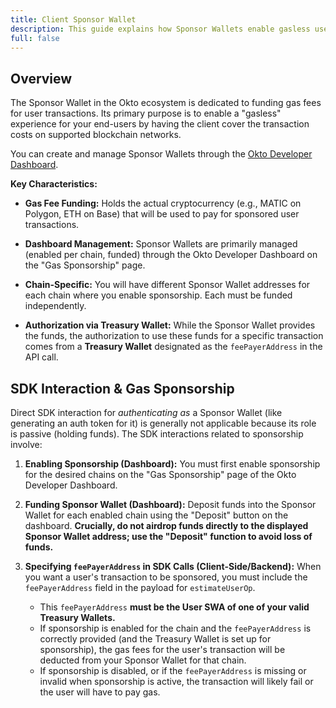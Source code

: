 ```yaml
---
title: Client Sponsor Wallet
description: This guide explains how Sponsor Wallets enable gasless user transactions by funding gas fees across chains.
full: false
---
```



<AIMarkdownComponent isIndex={false} />

## Overview

The Sponsor Wallet in the Okto ecosystem is dedicated to funding gas fees for user transactions. Its primary purpose is to enable a "gasless" experience for your end-users by having the client cover the transaction costs on supported blockchain networks.

You can create and manage Sponsor Wallets through the [Okto Developer Dashboard](/docs/developer-admin-dashboard/sponsorship).

**Key Characteristics:**

- **Gas Fee Funding:** Holds the actual cryptocurrency (e.g., MATIC on Polygon, ETH on Base) that will be used to pay for sponsored user transactions.

- **Dashboard Management:** Sponsor Wallets are primarily managed (enabled per chain, funded) through the Okto Developer Dashboard on the "Gas Sponsorship" page.

- **Chain-Specific:** You will have different Sponsor Wallet addresses for each chain where you enable sponsorship. Each must be funded independently.

- **Authorization via Treasury Wallet:** While the Sponsor Wallet provides the funds, the authorization to use these funds for a specific transaction comes from a **Treasury Wallet** designated as the `feePayerAddress` in the API call.

## SDK Interaction & Gas Sponsorship

Direct SDK interaction for *authenticating as* a Sponsor Wallet (like generating an auth token for it) is generally not applicable because its role is passive (holding funds). The SDK interactions related to sponsorship involve:

1.  **Enabling Sponsorship (Dashboard):** You must first enable sponsorship for the desired chains on the "Gas Sponsorship" page of the Okto Developer Dashboard.

2.  **Funding Sponsor Wallet (Dashboard):** Deposit funds into the Sponsor Wallet for each enabled chain using the "Deposit" button on the dashboard. **Crucially, do not airdrop funds directly to the displayed Sponsor Wallet address; use the "Deposit" function to avoid loss of funds.**

3.  **Specifying `feePayerAddress` in SDK Calls (Client-Side/Backend):**
    When you want a user's transaction to be sponsored, you must include the `feePayerAddress` field in the payload for `estimateUserOp`.
    - This `feePayerAddress` **must be the User SWA of one of your valid Treasury Wallets.**
    - If sponsorship is enabled for the chain and the `feePayerAddress` is correctly provided (and the Treasury Wallet is set up for sponsorship), the gas fees for the user's transaction will be deducted from your Sponsor Wallet for that chain.
    - If sponsorship is disabled, or if the `feePayerAddress` is missing or invalid when sponsorship is active, the transaction will likely fail or the user will have to pay gas.